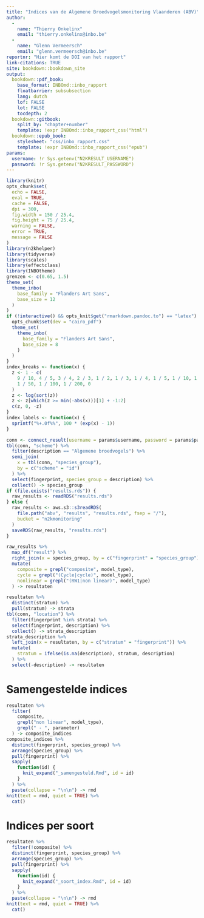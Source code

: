 ```yaml
---
title: "Indices van de Algemene Broedvogelsmonitoring Vlaanderen (ABV)"
author:
  -
    name: "Thierry Onkelinx"
    email: "thierry.onkelinx@inbo.be"
  -
    name: "Glenn Vermeersch"
    email: "glenn.vermeersch@inbo.be"
reportnr: "Hier komt de DOI van het rapport"
link-citations: TRUE
site: bookdown::bookdown_site
output:
  bookdown::pdf_book:
    base_format: INBOmd::inbo_rapport
    floatbarrier: subsubsection
    lang: dutch
    lof: FALSE
    lot: FALSE
    tocdepth: 2
  bookdown::gitbook:
    split_by: "chapter+number"
    template: !expr INBOmd::inbo_rapport_css("html")
  bookdown::epub_book:
    stylesheet: "css/inbo_rapport.css"
    template: !expr INBOmd::inbo_rapport_css("epub")
params:
  username: !r Sys.getenv("N2KRESULT_USERNAME")
  password: !r Sys.getenv("N2KRESULT_PASSWORD")
---
```


```r
library(knitr)
opts_chunk$set(
  echo = FALSE,
  eval = TRUE,
  cache = FALSE,
  dpi = 300,
  fig.width = 150 / 25.4,
  fig.height = 75 / 25.4,
  warning = FALSE,
  error = TRUE,
  message = FALSE
)
library(n2khelper)
library(tidyverse)
library(scales)
library(effectclass)
library(INBOtheme)
grenzen <- c(0.65, 1.5)
theme_set(
  theme_inbo(
    base_family = "Flanders Art Sans",
    base_size = 12
  )
)
if (!interactive() && opts_knit$get("rmarkdown.pandoc.to") == "latex") {
  opts_chunk$set(dev = "cairo_pdf")
  theme_set(
    theme_inbo(
      base_family = "Flanders Art Sans",
      base_size = 8
    )
  )
}
index_breaks <- function(x) {
  z <- 1 - c(
    9 / 10, 4 / 5, 3 / 4, 2 / 3, 1 / 2, 1 / 3, 1 / 4, 1 / 5, 1 / 10, 1 / 20,
    1 / 50, 1 / 100, 1 / 200, 0
  )
  z <- log(sort(z))
  z <- z[which(z >= min(-abs(x)))[1] + -1:2]
  c(z, 0, -z)
}
index_labels <- function(x) {
  sprintf("%+.0f%%", 100 * (exp(x) - 1))
}
```

```r
conn <- connect_result(username = params$username, password = params$password)
tbl(conn, "scheme") %>%
  filter(description == "Algemene broedvogels") %>%
  semi_join(
    x = tbl(conn, "species_group"),
    by = c("scheme" = "id")
  ) %>%
  select(fingerprint, species_group = description) %>%
  collect() -> species_group
if (file.exists("results.rds")) {
  raw_results <- readRDS("results.rds")
} else {
  raw_results <- aws.s3::s3readRDS(
    file.path("abv", "results", "results.rds", fsep = "/"),
    bucket = "n2kmonitoring"
  )
  saveRDS(raw_results, "results.rds")
}
```

```r
raw_results %>%
  map_df("result") %>%
  right_join(x = species_group, by = c("fingerprint" = "species_group")) %>%
  mutate(
    composite = grepl("composite", model_type),
    cycle = grepl("(Cycle|cycle)", model_type),
    nonlinear = grepl("(RW1|non linear)", model_type)
  ) -> resultaten
```

```r
resultaten %>%
  distinct(stratum) %>%
  pull(stratum) -> strata
tbl(conn, "location") %>%
  filter(fingerprint %in% strata) %>%
  select(fingerprint, description) %>%
  collect() -> strata_description
strata_description %>%
  left_join(x = resultaten, by = c("stratum" = "fingerprint")) %>%
  mutate(
    stratum = ifelse(is.na(description), stratum, description)
  ) %>%
  select(-description) -> resultaten
```

# Samengestelde indices

```r
resultaten %>%
  filter(
    composite,
    grepl("non linear", model_type),
    grepl(" - ", parameter)
  ) -> composite_indices
composite_indices %>%
  distinct(fingerprint, species_group) %>%
  arrange(species_group) %>%
  pull(fingerprint) %>%
  sapply(
    function(id) {
      knit_expand("_samengesteld.Rmd", id = id)
    }
  ) %>%
  paste(collapse = "\n\n") -> rmd
knit(text = rmd, quiet = TRUE) %>%
  cat()
```


# Indices per soort

```r
resultaten %>%
  filter(!composite) %>%
  distinct(fingerprint, species_group) %>%
  arrange(species_group) %>%
  pull(fingerprint) %>%
  sapply(
    function(id) {
      knit_expand("_soort_index.Rmd", id = id)
    }
  ) %>%
  paste(collapse = "\n\n") -> rmd
knit(text = rmd, quiet = TRUE) %>%
  cat()
```

